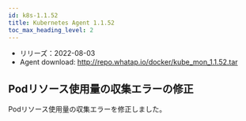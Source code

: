 ```yaml
---
id: k8s-1.1.52
title: Kubernetes Agent 1.1.52
toc_max_heading_level: 2
---
```



-   リリーズ：2022-08-03
-   Agent download: http://repo.whatap.io/docker/kube_mon_1.1.52.tar

## Podリソース使用量の収集エラーの修正

Podリソース使用量の収集エラーを修正しました。
